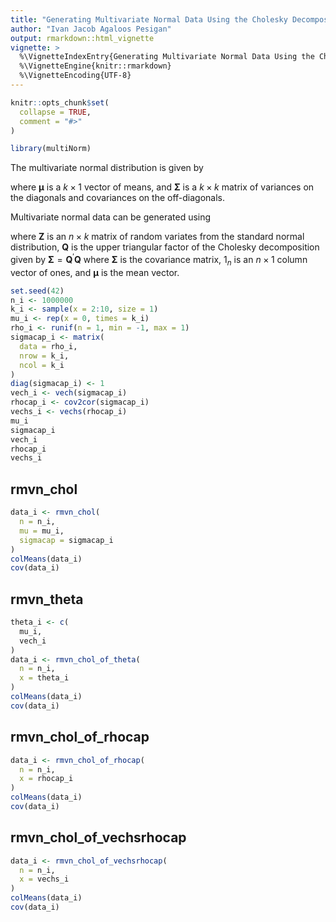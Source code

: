 ```yaml
---
title: "Generating Multivariate Normal Data Using the Cholesky Decomposition"
author: "Ivan Jacob Agaloos Pesigan"
output: rmarkdown::html_vignette
vignette: >
  %\VignetteIndexEntry{Generating Multivariate Normal Data Using the Cholesky Decomposition}
  %\VignetteEngine{knitr::rmarkdown}
  %\VignetteEncoding{UTF-8}
---
```


```r
knitr::opts_chunk$set(
  collapse = TRUE,
  comment = "#>"
)
```

```r
library(multiNorm)
```

The multivariate normal distribution is given by

\begin{equation}
    \mathcal{N}
    \left(
      \boldsymbol{\mu},
      \boldsymbol{\Sigma}
    \right)
    \label{eq:mvn}
\end{equation}

\noindent where
$\boldsymbol{\mu}$ is a $k \times 1$
vector of means,
and
$\boldsymbol{\Sigma}$ is a $k \times k$
matrix of variances on the diagonals
and covariances on the off-diagonals.

Multivariate normal data can be generated
using

\begin{equation}
  \mathbf{Z} \mathbf{Q} + 1_n \boldsymbol{\mu}
    \label{eq:rmvn-chol}
\end{equation}

\noindent where
$\mathbf{Z}$ is an $n \times k$ matrix of random variates
from the standard normal distribution,
$\mathbf{Q}$ is the upper triangular factor
of the Cholesky decomposition
given by
$\boldsymbol{\Sigma} = \mathbf{Q}^{\prime} \mathbf{Q}$
where $\boldsymbol{\Sigma}$ is the covariance matrix,
$1_n$ is an $n \times 1$ column vector of ones,
and $\boldsymbol{\mu}$ is the mean vector.


```r
set.seed(42)
n_i <- 1000000
k_i <- sample(x = 2:10, size = 1)
mu_i <- rep(x = 0, times = k_i)
rho_i <- runif(n = 1, min = -1, max = 1)
sigmacap_i <- matrix(
  data = rho_i,
  nrow = k_i,
  ncol = k_i
)
diag(sigmacap_i) <- 1
vech_i <- vech(sigmacap_i)
rhocap_i <- cov2cor(sigmacap_i)
vechs_i <- vechs(rhocap_i)
mu_i
sigmacap_i
vech_i
rhocap_i
vechs_i
```

## rmvn\_chol

```r
data_i <- rmvn_chol(
  n = n_i,
  mu = mu_i,
  sigmacap = sigmacap_i
)
colMeans(data_i)
cov(data_i)
```

## rmvn\_theta

```r
theta_i <- c(
  mu_i,
  vech_i
)
data_i <- rmvn_chol_of_theta(
  n = n_i,
  x = theta_i
)
colMeans(data_i)
cov(data_i)
```

## rmvn\_chol\_of\_rhocap

```r
data_i <- rmvn_chol_of_rhocap(
  n = n_i,
  x = rhocap_i
)
colMeans(data_i)
cov(data_i)
```

## rmvn\_chol\_of\_vechsrhocap

```r
data_i <- rmvn_chol_of_vechsrhocap(
  n = n_i,
  x = vechs_i
)
colMeans(data_i)
cov(data_i)
```
